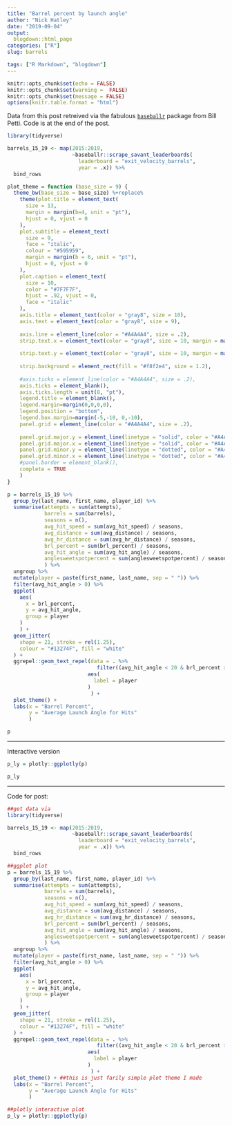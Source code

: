 ```yaml
---
title: "Barrel percent by launch angle"
author: "Nick Hatley"
date: "2019-09-04"
output:
  blogdown::html_page
categories: ["R"]
slug: barrels

tags: ["R Markdown", "blogdown"]
---
```

```r
knitr::opts_chunk$set(echo = FALSE)
knitr::opts_chunk$set(warning =  FALSE)
knitr::opts_chunk$set(message = FALSE)
options(knitr.table.format = "html")
```

Data from this post retreived via the fabulous [`baseballr`](http://billpetti.github.io/baseballr/) package from Bill Petti. Code is at the end of the post. 

```r
library(tidyverse)

barrels_15_19 <- map(2015:2019,
                     ~baseballr::scrape_savant_leaderboards(
                       leaderboard = "exit_velocity_barrels", 
                       year = .x)) %>% 
  bind_rows

plot_theme = function (base_size = 9) {
  theme_bw(base_size = base_size) %+replace% 
    theme(plot.title = element_text( 
      size = 13, 
      margin = margin(b=4, unit = "pt"), 
      hjust = 0, vjust = 0
    ),
    plot.subtitle = element_text(
      size = 9, 
      face = "italic", 
      colour = "#595959", 
      margin = margin(b = 6, unit = "pt"), 
      hjust = 0, vjust = 0
    ), 
    plot.caption = element_text(
      size = 10,
      color = "#7F7F7F", 
      hjust = .92, vjust = 0,
      face = "italic"
    ),
    axis.title = element_text(color = "gray8", size = 10),
    axis.text = element_text(color = "gray8", size = 9), 
    
    axis.line = element_line(color = "#A4A4A4", size = .2),
    strip.text.x = element_text(color = "gray8", size = 10, margin = margin(.175,0,
                                                                         .175,0, "cm")),
    strip.text.y = element_text(color = "gray8", size = 10, margin = margin(0,.175,
                                                                            0,.175, "cm")),
    strip.background = element_rect(fill = "#f8f2e4", size = 1.2),
    
    #axis.ticks = element_line(color = "#A4A4A4", size = .2),
    axis.ticks = element_blank(),
    axis.ticks.length = unit(8, "pt"),
    legend.title = element_blank(),
    legend.margin=margin(0,0,0,0),
    legend.position = "bottom",
    legend.box.margin=margin(-5,-10, 0,-10),
    panel.grid = element_line(color = "#A4A4A4", size = .2),
    
    panel.grid.major.y = element_line(linetype = "solid", color = "#A4A4A4", size = .75),
    panel.grid.major.x = element_line(linetype = "solid", color = "#A4A4A4", size = .15),
    panel.grid.minor.y = element_line(linetype = "dotted", color = "#A4A4A4", size = .4),
    panel.grid.minor.x = element_line(linetype = "dotted", color = "#A4A4A4", size = .4),
    #panel.border = element_blank(), 
    complete = TRUE
    )
}

```




```r
p = barrels_15_19 %>% 
  group_by(last_name, first_name, player_id) %>% 
  summarise(attempts = sum(attempts),
            barrels = sum(barrels),
            seasons = n(),
            avg_hit_speed = sum(avg_hit_speed) / seasons,
            avg_distance = sum(avg_distance) / seasons,  
            avg_hr_distance = sum(avg_hr_distance) / seasons,
            brl_percent = sum(brl_percent) / seasons,
            avg_hit_angle = sum(avg_hit_angle) / seasons,
            anglesweetspotpercent = sum(anglesweetspotpercent) / seasons
            ) %>% 
  ungroup %>% 
  mutate(player = paste(first_name, last_name, sep = " ")) %>% 
  filter(avg_hit_angle > 0) %>% 
  ggplot(
    aes(
      x = brl_percent, 
      y = avg_hit_angle, 
      group = player
    )
    ) + 
  geom_jitter(
    shape = 21, stroke = rel(1.25),
    colour = "#13274F", fill = "white"
  ) + 
  ggrepel::geom_text_repel(data = . %>% 
                             filter((avg_hit_angle < 20 & brl_percent > 16) | (avg_hit_angle > 20 & brl_percent > 10)),
                          aes(
                            label = player
                          )
                           ) + 
  plot_theme() + 
  labs(x = "Barrel Percent",
       y = "Average Launch Angle for Hits"
       ) 

p
```

************
  
    
    
    
    
Interactive version     
  
```r
p_ly = plotly::ggplotly(p)

p_ly
```


*********

Code for post:
```r
##get data via 
library(tidyverse)

barrels_15_19 <- map(2015:2019,
                     ~baseballr::scrape_savant_leaderboards(
                       leaderboard = "exit_velocity_barrels", 
                       year = .x)) %>% 
  bind_rows

##ggplot plot
p = barrels_15_19 %>% 
  group_by(last_name, first_name, player_id) %>% 
  summarise(attempts = sum(attempts),
            barrels = sum(barrels),
            seasons = n(),
            avg_hit_speed = sum(avg_hit_speed) / seasons,
            avg_distance = sum(avg_distance) / seasons,  
            avg_hr_distance = sum(avg_hr_distance) / seasons,
            brl_percent = sum(brl_percent) / seasons,
            avg_hit_angle = sum(avg_hit_angle) / seasons,
            anglesweetspotpercent = sum(anglesweetspotpercent) / seasons
            ) %>% 
  ungroup %>% 
  mutate(player = paste(first_name, last_name, sep = " ")) %>% 
  filter(avg_hit_angle > 0) %>% 
  ggplot(
    aes(
      x = brl_percent, 
      y = avg_hit_angle, 
      group = player
    )
    ) + 
  geom_jitter(
    shape = 21, stroke = rel(1.25),
    colour = "#13274F", fill = "white"
  ) + 
  ggrepel::geom_text_repel(data = . %>% 
                             filter((avg_hit_angle < 20 & brl_percent > 16) | (avg_hit_angle > 20 & brl_percent > 10)),
                          aes(
                            label = player
                          )
                           ) + 
  plot_theme() + ##this is just farily simple plot theme I made
  labs(x = "Barrel Percent",
       y = "Average Launch Angle for Hits"
       ) 

##plotly interactive plot
p_ly = plotly::ggplotly(p)

```

   
   
   